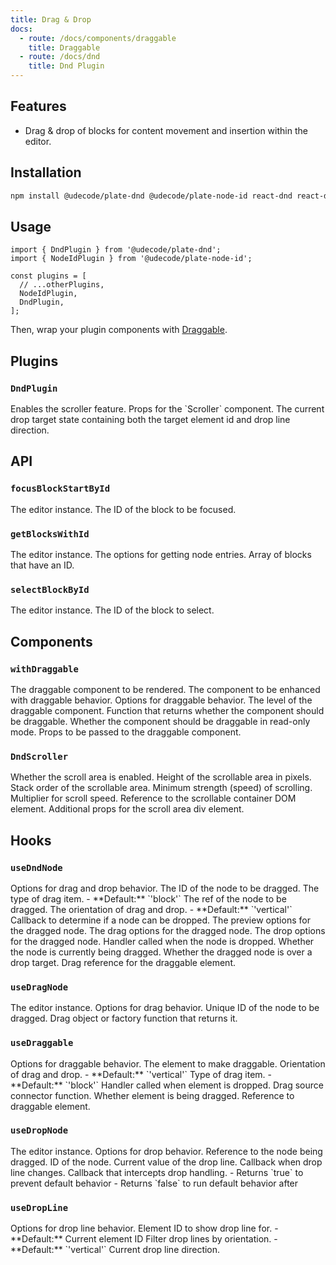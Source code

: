 ```yaml
---
title: Drag & Drop
docs:
  - route: /docs/components/draggable
    title: Draggable
  - route: /docs/dnd
    title: Dnd Plugin
---
```


<ComponentPreview name="dnd-demo" />

<PackageInfo>

## Features

- Drag & drop of blocks for content movement and insertion within the editor.

</PackageInfo>

## Installation

```bash
npm install @udecode/plate-dnd @udecode/plate-node-id react-dnd react-dnd-html5-backend
```

## Usage

```tsx
import { DndPlugin } from '@udecode/plate-dnd';
import { NodeIdPlugin } from '@udecode/plate-node-id';

const plugins = [
  // ...otherPlugins,
  NodeIdPlugin,
  DndPlugin,
];
```

Then, wrap your plugin components with [Draggable](/docs/components/draggable).

## Plugins

### `DndPlugin`

<API name="DndPlugin">
<APIOptions>
  <APIItem name="enableScroller" type="boolean" optional>
    Enables the scroller feature.
  </APIItem>
  <APIItem name="scrollerProps" type="Partial<ScrollerProps>" optional>
    Props for the `Scroller` component.
  </APIItem>
  <APIItem name="dropTarget" type="{ id: string | null; line: DropLineDirection }" optional>
    The current drop target state containing both the target element id and drop line direction.
  </APIItem>
</APIOptions>
</API>

## API

### `focusBlockStartById`

<API name="focusBlockStartById">
<APIParameters>
  <APIItem name="editor" type="PlateEditor">
    The editor instance.
  </APIItem>
  <APIItem name="id" type="string">
    The ID of the block to be focused.
  </APIItem>
</APIParameters>
</API>

### `getBlocksWithId`

<API name="getBlocksWithId">
<APIParameters>
  <APIItem name="editor" type="PlateEditor">
    The editor instance.
  </APIItem>
  <APIItem name="options" type="EditorNodesOptions">
    The options for getting node entries.
  </APIItem>
</APIParameters>

<APIReturns type="NodeEntry[]">
  Array of blocks that have an ID.
</APIReturns>
</API>

### `selectBlockById`

<API name="selectBlockById">
<APIParameters>
  <APIItem name="editor" type="PlateEditor">
    The editor instance.
  </APIItem>
  <APIItem name="id" type="string">
    The ID of the block to select.
  </APIItem>
</APIParameters>
</API>

## Components

### `withDraggable`

<API name="withDraggable">
<APIParameters>
  <APIItem name="Draggable" type="React.FC">
    The draggable component to be rendered.
  </APIItem>
  <APIItem name="Component" type="React.FC">
    The component to be enhanced with draggable behavior.
  </APIItem>
  <APIItem name="options" type="WithDraggableOptions" optional>
    Options for draggable behavior.
  </APIItem>
</APIParameters>

<APIOptions type="WithDraggableOptions">
  <APIItem name="level" type="number | null" optional>
    The level of the draggable component.
  </APIItem>
  <APIItem name="filter" type="(editor: PlateEditor, path: Path) => boolean" optional>
    Function that returns whether the component should be draggable.
  </APIItem>
  <APIItem name="allowReadOnly" type="boolean" optional>
    Whether the component should be draggable in read-only mode.
  </APIItem>
  <APIItem name="draggableProps" type="T" optional>
    Props to be passed to the draggable component.
  </APIItem>
</APIOptions>
</API>

### `DndScroller`

<API name="DndScroller">
<APIState>
  <APIItem name="enabled" type="boolean">
    Whether the scroll area is enabled.
  </APIItem>
  <APIItem name="height" type="number">
    Height of the scrollable area in pixels.
  </APIItem>
  <APIItem name="zIndex" type="number">
    Stack order of the scrollable area.
  </APIItem>
  <APIItem name="minStrength" type="number">
    Minimum strength (speed) of scrolling.
  </APIItem>
  <APIItem name="strengthMultiplier" type="number">
    Multiplier for scroll speed.
  </APIItem>
  <APIItem name="containerRef" type="RefObject<any>">
    Reference to the scrollable container DOM element.
  </APIItem>
  <APIItem name="scrollAreaProps" type="HTMLAttributes<HTMLDivElement>">
    Additional props for the scroll area div element.
  </APIItem>
</APIState>
</API>

## Hooks

### `useDndNode`

<API name="useDndNode">
<APIParameters>
  <APIItem name="options" type="UseDndNodeOptions">
    Options for drag and drop behavior.
  </APIItem>
</APIParameters>

<APIOptions type="UseDndNodeOptions">
  <APIItem name="id" type="string">
    The ID of the node to be dragged.
  </APIItem>
  <APIItem name="type" type="string" optional>
    The type of drag item.
    - **Default:** `'block'`
  </APIItem>
  <APIItem name="nodeRef" type="any">
    The ref of the node to be dragged.
  </APIItem>
  <APIItem name="orientation" type="'horizontal' | 'vertical'" optional>
    The orientation of drag and drop.
    - **Default:** `'vertical'`
  </APIItem>
  <APIItem name="canDropNode" type="(args: { dragEntry: NodeEntry; dragItem: DragItemNode; dropEntry: NodeEntry; editor: PlateEditor }) => boolean" optional>
    Callback to determine if a node can be dropped.
  </APIItem>
  <APIItem name="preview" type="previewOptions" optional>
    The preview options for the dragged node.
  </APIItem>
  <APIItem name="drag" type="dragOptions" optional>
    The drag options for the dragged node.
  </APIItem>
  <APIItem name="drop" type="dropOptions" optional>
    The drop options for the dragged node.
  </APIItem>
  <APIItem name="onDropHandler" type="string" optional>
    Handler called when the node is dropped.
  </APIItem>
</APIOptions>

<APIReturns type="object">
  <APIItem name="isDragging" type="boolean">
    Whether the node is currently being dragged.
  </APIItem>
  <APIItem name="isOver" type="boolean">
    Whether the dragged node is over a drop target.
  </APIItem>
  <APIItem name="dragRef" type="ConnectDragSource">
    Drag reference for the draggable element.
  </APIItem>
</APIReturns>
</API>

### `useDragNode`

<API name="useDragNode">
<APIParameters>
  <APIItem name="editor" type="PlateEditor">
    The editor instance.
  </APIItem>
  <APIItem name="options" type="UseDragNodeOptions">
    Options for drag behavior.
  </APIItem>
</APIParameters>

<APIOptions type="UseDragNodeOptions">
  <APIItem name="id" type="string">
    Unique ID of the node to be dragged.
  </APIItem>
  <APIItem name="item" type="DragObject | DragObjectFactory<DragObject>" optional>
    Drag object or factory function that returns it.
  </APIItem>
</APIOptions>
</API>

### `useDraggable`

<API name="useDraggable">
<APIParameters>
  <APIItem name="options" type="UseDndNodeOptions & { element: TElement }">
    Options for draggable behavior.
  </APIItem>
</APIParameters>

<APIOptions type="object">
  <APIItem name="element" type="TElement">
    The element to make draggable.
  </APIItem>
  <APIItem name="orientation" type="'horizontal' | 'vertical'" optional>
    Orientation of drag and drop.
    - **Default:** `'vertical'`
  </APIItem>
  <APIItem name="type" type="string" optional>
    Type of drag item.
    - **Default:** `'block'`
  </APIItem>
  <APIItem name="onDropHandler" type="function" optional>
    Handler called when element is dropped.
  </APIItem>
</APIOptions>

<APIReturns type="object">
  <APIItem name="handleRef" type="(element: Element | React.ReactElement | React.RefObject<any> | null) => void">
    Drag source connector function.
  </APIItem>
  <APIItem name="isDragging" type="boolean">
    Whether element is being dragged.
  </APIItem>
  <APIItem name="previewRef" type="React.RefObject<HTMLDivElement>">
    Reference to draggable element.
  </APIItem>
</APIReturns>
</API>

### `useDropNode`

<API name="useDropNode">
<APIParameters>
  <APIItem name="editor" type="PlateEditor">
    The editor instance.
  </APIItem>
  <APIItem name="options" type="UseDropNodeOptions">
    Options for drop behavior.
  </APIItem>
</APIParameters>

<APIOptions type="UseDropNodeOptions">
  <APIItem name="nodeRef" type="any">
    Reference to the node being dragged.
  </APIItem>
  <APIItem name="id" type="string">
    ID of the node.
  </APIItem>
  <APIItem name="dropLine" type="string">
    Current value of the drop line.
  </APIItem>
  <APIItem name="onChangeDropLine" type="function">
    Callback when drop line changes.
  </APIItem>
  <APIItem name="onDropHandler" type="object">
    Callback that intercepts drop handling.
    - Returns `true` to prevent default behavior
    - Returns `false` to run default behavior after
  </APIItem>
</APIOptions>
</API>

### `useDropLine`

<API name="useDropLine">
<APIParameters>
  <APIItem name="options" type="object" optional>
    Options for drop line behavior.
  </APIItem>
</APIParameters>

<APIOptions type="object">
  <APIItem name="id" type="string" optional>
    Element ID to show drop line for.
    - **Default:** Current element ID
  </APIItem>
  <APIItem name="orientation" type="'horizontal' | 'vertical'" optional>
    Filter drop lines by orientation.
    - **Default:** `'vertical'`
  </APIItem>
</APIOptions>

<APIReturns type="object">
  <APIItem name="dropLine" type="'top' | 'bottom' | 'left' | 'right' | ''">
    Current drop line direction.
  </APIItem>
</APIReturns>
</API>
